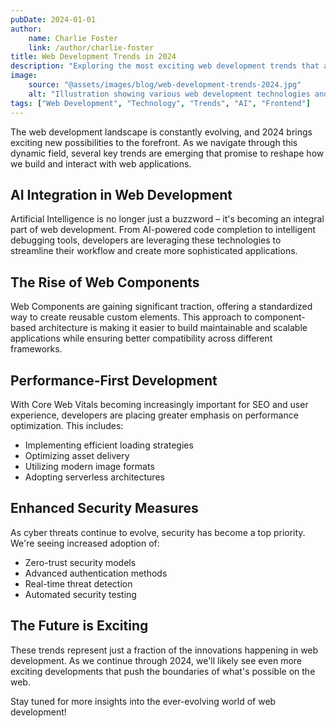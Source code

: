 ```yaml
---
pubDate: 2024-01-01
author:
    name: Charlie Foster
    link: /author/charlie-foster
title: Web Development Trends in 2024
description: "Exploring the most exciting web development trends that are shaping the digital landscape in 2024. From AI integration to advanced frameworks, discover what's driving innovation in web development."
image:
    source: "@assets/images/blog/web-development-trends-2024.jpg"
    alt: "Illustration showing various web development technologies and trends"
tags: ["Web Development", "Technology", "Trends", "AI", "Frontend"]
---
```


The web development landscape is constantly evolving, and 2024 brings exciting new possibilities to the forefront. As we navigate through this dynamic field, several key trends are emerging that promise to reshape how we build and interact with web applications.

## AI Integration in Web Development

Artificial Intelligence is no longer just a buzzword – it's becoming an integral part of web development. From AI-powered code completion to intelligent debugging tools, developers are leveraging these technologies to streamline their workflow and create more sophisticated applications.

## The Rise of Web Components

Web Components are gaining significant traction, offering a standardized way to create reusable custom elements. This approach to component-based architecture is making it easier to build maintainable and scalable applications while ensuring better compatibility across different frameworks.

## Performance-First Development

With Core Web Vitals becoming increasingly important for SEO and user experience, developers are placing greater emphasis on performance optimization. This includes:

- Implementing efficient loading strategies
- Optimizing asset delivery
- Utilizing modern image formats
- Adopting serverless architectures

## Enhanced Security Measures

As cyber threats continue to evolve, security has become a top priority. We're seeing increased adoption of:

- Zero-trust security models
- Advanced authentication methods
- Real-time threat detection
- Automated security testing

## The Future is Exciting

These trends represent just a fraction of the innovations happening in web development. As we continue through 2024, we'll likely see even more exciting developments that push the boundaries of what's possible on the web.

Stay tuned for more insights into the ever-evolving world of web development!
